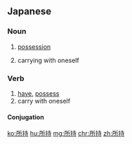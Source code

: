 ==Japanese==
{{ja-kanjitab|しょ|じ|yomi=on}}

===Noun===
{{ja-noun|しょじ}}

# [[possession]]
#: {{ja-usex|銃の'''所持'''は禁止されている。|じゅう の '''しょじ''' は きんし されて いる。|The possession of guns is prohibited.}}
# carrying with oneself

===Verb===
{{ja-verb-suru|しょじ}}

# [[have]], [[possess]]
# carry with oneself

====Conjugation====
{{ja-suru|しょじ}}

[[ko:所持]]
[[hu:所持]]
[[mg:所持]]
[[chr:所持]]
[[zh:所持]]